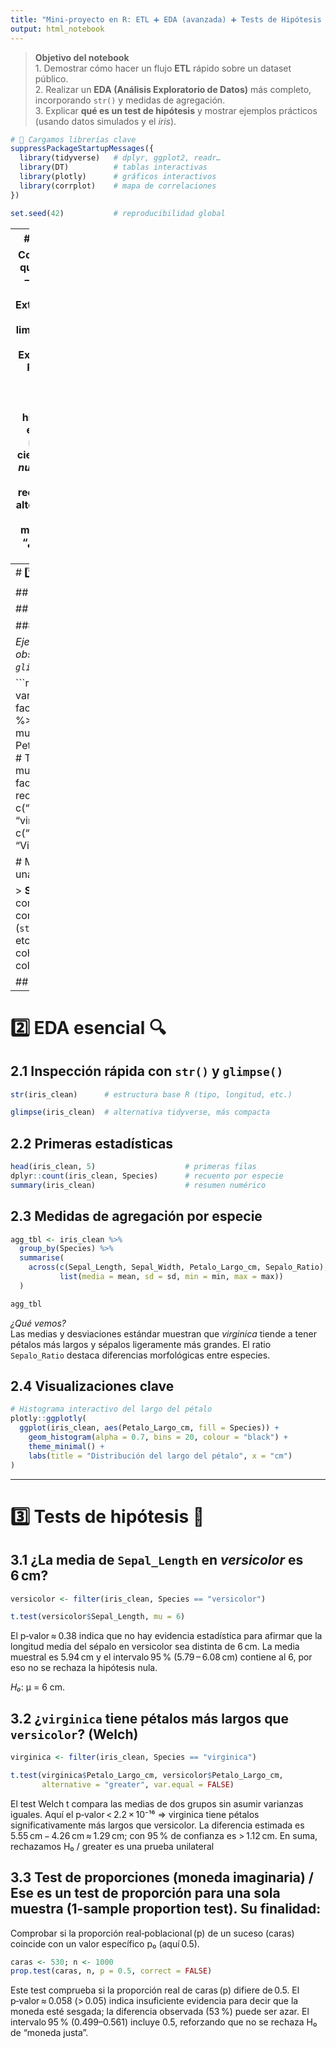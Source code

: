 ---
title: "Mini‑proyecto en R: ETL ➕ EDA (avanzada) ➕ Tests de Hipótesis 🧩📊"
output: html_notebook
---

> **Objetivo del notebook**  
> 1. Demostrar cómo hacer un flujo **ETL** rápido sobre un dataset público.  
> 2. Realizar un **EDA (Análisis Exploratorio de Datos)** más completo, incorporando `str()` y medidas de agregación.  
> 3. Explicar **qué es un test de hipótesis** y mostrar ejemplos prácticos (usando datos simulados y el *iris*).  


```{r setup, include=FALSE}
# 🔧 Cargamos librerías clave 
suppressPackageStartupMessages({
  library(tidyverse)   # dplyr, ggplot2, readr…
  library(DT)          # tablas interactivas
  library(plotly)      # gráficos interactivos
  library(corrplot)    # mapa de correlaciones
})

set.seed(42)           # reproducibilidad global
```

---
# 0️⃣ Conceptos rápidos
| Concepto | ¿Qué es? | ¿Por qué lo usamos? |
|----------|----------|---------------------|
| **ETL**  | Extraer‑Transformar‑Cargar | Para dejar los datos limpios y listos para análisis o modelado. |
| **EDA**  | Exploratory Data Analysis | Paso de “curiosear” los datos: distribución, correlaciones, valores atípicos… |
| **Test de hipótesis** | Procedimiento estadístico que usa una muestra para decidir si cierta afirmación (*hipótesis nula* H₀) sobre la población es razonable o debe rechazarse en favor de una alternativa (H₁). | Nos ayuda a convertir evidencia muestral en conclusiones: “¿hay diferencia?”, “¿hay relación?”, etc. |

> **Regla mental**: *Si el p‑value < α (0.05) ⇒ rechazamos H₀.*  De lo contrario, no hay evidencia suficiente para descartarla.

---
# 1️⃣ ETL exprés con `iris` 🌸

## 1.1 Extract *(E)*
```{r etl-extract}
# Cargamos dataset que ya viene en R
data(iris)
iris_raw <- iris
iris_raw
```

## 1.2 Transform *(T)*
```{r etl-transform}
iris_clean <- iris_raw %>%
  rename_with(~ str_replace_all(., "[.]", "_")) %>%       # 🔤 renombra: puntos → guión bajo
  # Cambiamos el nombre de la columna directamente 👉 evita duplicados
  rename(Petalo_Largo_cm = Petal_Length) %>%                  # alias descriptivo (cm)
  # mutate() crea la nueva variable de interés sin borrar ninguna otra
  mutate(Sepalo_Ratio = Sepal_Length / Sepal_Width)
iris_clean
```

### 1.2.1 Ejercicios extra ✍️
*Ejecuta uno a la vez y observa el cambio con `glimpse()`.*

```{r etl-extras}

# 3) Crear nuevas variables booleanas y factorización
c <- iris_clean %>%
  mutate(Es_Petalo_Grande = Petalo_Largo_cm > 5) %>%        # TRUE/FALSE
  mutate(Species = factor(Species,                       # reordenamos niveles
                          levels = c("setosa", "versicolor", "virginica"),
                          labels = c("Setosa", "Versicolor", "Virginica")))

# Mostramos estructura de una versión
c
```

> **Sugerencia**: experimenta combinando `rename_with()` con funciones de `stringr` (`str_replace`, `str_to_title`, etc.) para crear estilos coherentes de nombres de columna.

## 1.3 Load *(L)*
```{r etl-load, include=FALSE}
write_csv(iris_clean, "iris_clean.csv")
```
---
# 2️⃣ EDA esencial 🔍

## 2.1 Inspección rápida con `str()` y `glimpse()`
```{r str-glimpse}
str(iris_clean)      # estructura base R (tipo, longitud, etc.)

glimpse(iris_clean)  # alternativa tidyverse, más compacta
```

## 2.2 Primeras estadísticas
```{r head-summary}
head(iris_clean, 5)                    # primeras filas
dplyr::count(iris_clean, Species)      # recuento por especie
summary(iris_clean)                    # resumen numérico
```

## 2.3 Medidas de agregación por especie
```{r aggregation}
agg_tbl <- iris_clean %>% 
  group_by(Species) %>% 
  summarise(
    across(c(Sepal_Length, Sepal_Width, Petalo_Largo_cm, Sepalo_Ratio),
           list(media = mean, sd = sd, min = min, max = max))
  )

agg_tbl
```
*¿Qué vemos?*  
Las medias y desviaciones estándar muestran que *virginica* tiende a tener pétalos más largos y sépalos ligeramente más grandes. El ratio `Sepalo_Ratio` destaca diferencias morfológicas entre especies.

## 2.4 Visualizaciones clave
```{r plots, warning=FALSE}
# Histograma interactivo del largo del pétalo
plotly::ggplotly(
  ggplot(iris_clean, aes(Petalo_Largo_cm, fill = Species)) +
    geom_histogram(alpha = 0.7, bins = 20, colour = "black") +
    theme_minimal() +
    labs(title = "Distribución del largo del pétalo", x = "cm")
)

```

---
# 3️⃣ Tests de hipótesis 🧪

## 3.1 ¿La media de `Sepal_Length` en *versicolor* es 6 cm?
```{r t-one-sample-iris}
versicolor <- filter(iris_clean, Species == "versicolor")

t.test(versicolor$Sepal_Length, mu = 6)
```

El p‑valor ≈ 0.38 indica que no hay evidencia estadística para afirmar que la longitud media del sépalo en versicolor sea distinta de 6 cm.
La media muestral es 5.94 cm y el intervalo 95 % (5.79 – 6.08 cm) contiene al 6, por eso no se rechaza la hipótesis nula.

*H₀*: μ = 6 cm.  

## 3.2 ¿`virginica` tiene pétalos más largos que `versicolor`? (Welch)
```{r welch-iris}
virginica <- filter(iris_clean, Species == "virginica")

t.test(virginica$Petalo_Largo_cm, versicolor$Petalo_Largo_cm,
       alternative = "greater", var.equal = FALSE)
```
El test Welch t compara las medias de dos grupos sin asumir varianzas iguales.
Aquí el p‑valor < 2.2 × 10⁻¹⁶ ⇒ virginica tiene pétalos significativamente más largos que versicolor.
La diferencia estimada es 5.55 cm − 4.26 cm ≈ 1.29 cm; con 95 % de confianza es > 1.12 cm.
En suma, rechazamos H₀ / greater es una prueba unilateral



## 3.3 Test de proporciones (moneda imaginaria) / Ese es un test de proporción para una sola muestra (1‑sample proportion test). Su finalidad:

Comprobar si la proporción real‑poblacional (p) de un suceso (caras) coincide con un valor específico p₀ (aquí 0.5).


```{r prop-test}
caras <- 530; n <- 1000
prop.test(caras, n, p = 0.5, correct = FALSE)
```

Este test comprueba si la proporción real de caras (p) difiere de 0.5.
El p‑valor ≈ 0.058 (> 0.05) indica insuficiente evidencia para decir que la moneda esté sesgada; la diferencia observada (53 %) puede ser azar.
El intervalo 95 % (0.499–0.561) incluye 0.5, reforzando que no se rechaza H₀ de “moneda justa”.






